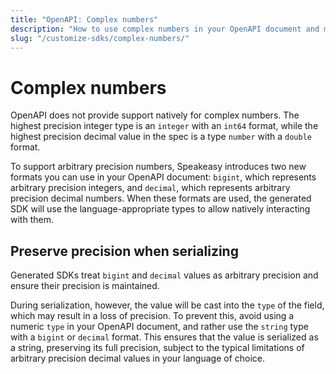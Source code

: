 ```yaml
---
title: "OpenAPI: Complex numbers"
description: "How to use complex numbers in your OpenAPI document and maintain arbitrary precision through serialization and deserialization."
slug: "/customize-sdks/complex-numbers/"
---
```


# Complex numbers

OpenAPI does not provide support natively for complex numbers. The highest precision integer type is an `integer` with an `int64` format, while the highest precision decimal value in the spec is a type `number` with a `double` format.

To support arbitrary precision numbers, Speakeasy introduces two new formats you can use in your OpenAPI document: `bigint`, which represents arbitrary precision integers, and `decimal`, which represents arbitrary precision decimal numbers. When these formats are used, the generated SDK will use the language-appropriate types to allow natively interacting with them.

## Preserve precision when serializing

Generated SDKs treat `bigint` and `decimal` values as arbitrary precision and ensure their precision is maintained.

During serialization, however, the value will be cast into the `type` of the field, which may result in a loss of precision. To prevent this, avoid using a numeric `type` in your OpenAPI document, and rather use the `string` type with a `bigint` or `decimal` format. This ensures that the value is serialized as a string, preserving its full precision, subject to the typical limitations of arbitrary precision decimal values in your language of choice.

